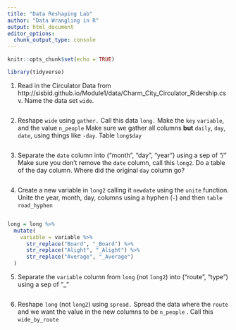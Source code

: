 ```yaml
---
title: "Data Reshaping Lab"
author: "Data Wrangling in R"
output: html_document
editor_options: 
  chunk_output_type: console
---
```


```r
knitr::opts_chunk$set(echo = TRUE)
```

```r
library(tidyverse)
```

1.  Read in the Circulator Data from http://sisbid.github.io/Module1/data/Charm_City_Circulator_Ridership.csv.  Name the data set `wide`.


```r

```


2. Reshape `wide` using `gather.`  Call this data `long.`  Make the `key`
`variable`, and the value `n_people`  Make sure we gather all columns **but**
`daily`, `day`, `date`, using things like `-day`. Table `long$day`

```r


```


3.  Separate the `date` column into ("month", "day", "year") using a sep of "/"
Make sure you don't remove the `date` column, call this `long2`.  Do a table of the day column.  Where did the original `day` column go?
```r


```

4. Create a new variable in `long2` calling it `newdate` using the `unite` function.  Unite the year, month, day, columns using a hyphen (`-`) and then `table` `road_hyphen`
```r


```

```r
long = long %>% 
  mutate(
    variable = variable %>% 
      str_replace("Board", "_Board") %>% 
      str_replace("Alight", "_Alight") %>% 
      str_replace("Average", "_Average") 
  )
```

5.  Separate the `variable` column from `long` (not `long2`) into ("route", "type") using a sep of "_"
```r


```

6. Reshape `long` (not `long2`) using `spread.`  Spread the data where the `route` and we want the value in the new columns to be `n_people` .  Call this `wide_by_route`

```r

```


